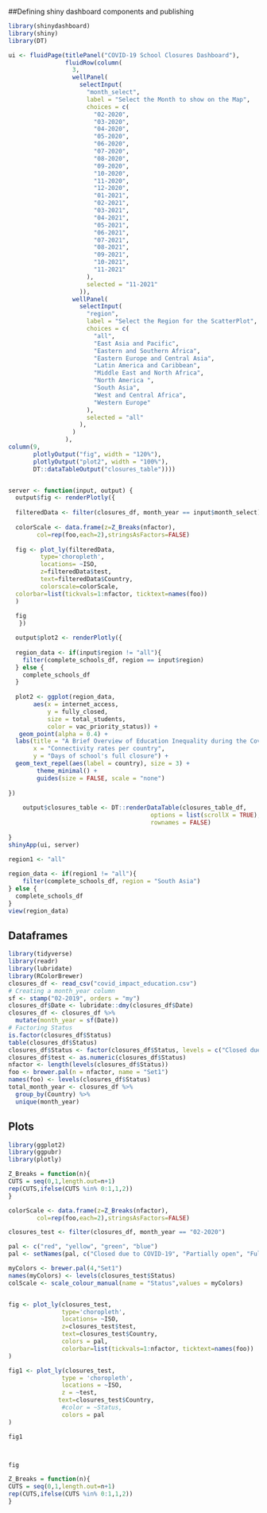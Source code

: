 
##Defining shiny dashboard components and publishing
```r
library(shinydashboard)
library(shiny)
library(DT)

ui <- fluidPage(titlePanel("COVID-19 School Closures Dashboard"),
                fluidRow(column(
                  3,
                  wellPanel(
                    selectInput(
                      "month_select",
                      label = "Select the Month to show on the Map",
                      choices = c(
                        "02-2020",
                        "03-2020",
                        "04-2020",
                        "05-2020",
                        "06-2020",
                        "07-2020",
                        "08-2020",
                        "09-2020",
                        "10-2020",
                        "11-2020",
                        "12-2020",
                        "01-2021",
                        "02-2021",
                        "03-2021",
                        "04-2021",
                        "05-2021",
                        "06-2021",
                        "07-2021",
                        "08-2021",
                        "09-2021",
                        "10-2021",
                        "11-2021"
                      ),
                      selected = "11-2021"
                    )),
                  wellPanel(
                    selectInput(
                      "region",
                      label = "Select the Region for the ScatterPlot",
                      choices = c(
                        "all",
                        "East Asia and Pacific",
                        "Eastern and Southern Africa",
                        "Eastern Europe and Central Asia",
                        "Latin America and Caribbean",
                        "Middle East and North Africa",
                        "North America ",
                        "South Asia",
                        "West and Central Africa",
                        "Western Europe"
                      ),
                      selected = "all"
                    ),
                  )
                ),
column(9,
       plotlyOutput("fig", width = "120%"),
       plotlyOutput("plot2", width = "100%"),
       DT::dataTableOutput("closures_table"))))


server <- function(input, output) {
  output$fig <- renderPlotly({
   
  filteredData <- filter(closures_df, month_year == input$month_select)
  
  colorScale <- data.frame(z=Z_Breaks(nfactor),
        col=rep(foo,each=2),stringsAsFactors=FALSE)
  
  fig <- plot_ly(filteredData, 
         type='choropleth', 
         locations= ~ISO, 
         z=filteredData$test, 
         text=filteredData$Country,
         colorscale=colorScale,
  colorbar=list(tickvals=1:nfactor, ticktext=names(foo))
  )
  
  fig
   })

  output$plot2 <- renderPlotly({
  
  region_data <- if(input$region != "all"){
    filter(complete_schools_df, region == input$region)
  } else {
    complete_schools_df
  }
    
  plot2 <- ggplot(region_data,
       aes(x = internet_access,
           y = fully_closed, 
           size = total_students,
           color = vac_priority_status)) +
   geom_point(alpha = 0.4) +
  labs(title = "A Brief Overview of Education Inequality during the Covid-19 Pandemic",
       x = "Connectivity rates per country",
       y = "Days of school's full closure") +
  geom_text_repel(aes(label = country), size = 3) +
        theme_minimal() +
        guides(size = FALSE, scale = "none")
  
})
  
    output$closures_table <- DT::renderDataTable(closures_table_df,
                                        options = list(scrollX = TRUE),
                                        rownames = FALSE)
  
}
shinyApp(ui, server)

region1 <- "all"
  
region_data <- if(region1 != "all"){
    filter(complete_schools_df, region = "South Asia")
} else {
  complete_schools_df
}
view(region_data)
```

## Dataframes
```r
library(tidyverse)
library(readr)
library(lubridate)
library(RColorBrewer)
closures_df <- read_csv("covid_impact_education.csv")
# Creating a month_year column
sf <- stamp("02-2019", orders = "my") 
closures_df$Date <- lubridate::dmy(closures_df$Date)
closures_df <- closures_df %>%
  mutate(month_year = sf(Date))
# Factoring Status
is.factor(closures_df$Status)
table(closures_df$Status)
closures_df$Status <- factor(closures_df$Status, levels = c("Closed due to COVID-19", "Partially open", "Fully open", "Academic break"))
closures_df$test <- as.numeric(closures_df$Status)
nfactor <- length(levels(closures_df$Status))
foo <- brewer.pal(n = nfactor, name = "Set1")
names(foo) <- levels(closures_df$Status)
total_month_year <- closures_df %>%
  group_by(Country) %>%
  unique(month_year)
```

## Plots
```r
library(ggplot2)
library(ggpubr)
library(plotly)

Z_Breaks = function(n){
CUTS = seq(0,1,length.out=n+1)
rep(CUTS,ifelse(CUTS %in% 0:1,1,2))
}

colorScale <- data.frame(z=Z_Breaks(nfactor),
        col=rep(foo,each=2),stringsAsFactors=FALSE)

closures_test <- filter(closures_df, month_year == "02-2020")

pal <- c("red", "yellow", "green", "blue")
pal <- setNames(pal, c("Closed due to COVID-19", "Partially open", "Fully open", "Academic break"))

myColors <- brewer.pal(4,"Set1")
names(myColors) <- levels(closures_test$Status)
colScale <- scale_colour_manual(name = "Status",values = myColors)


fig <- plot_ly(closures_test, 
               type='choropleth', 
               locations= ~ISO, 
               z=closures_test$test, 
               text=closures_test$Country,
               colors = pal,
               colorbar=list(tickvals=1:nfactor, ticktext=names(foo))
)

fig1 <- plot_ly(closures_test, 
               type = 'choropleth',
               locations = ~ISO, 
               z = ~test, 
              text=closures_test$Country,
               #color = ~Status,
               colors = pal
)

fig1



fig

Z_Breaks = function(n){
CUTS = seq(0,1,length.out=n+1)
rep(CUTS,ifelse(CUTS %in% 0:1,1,2))
}


```






